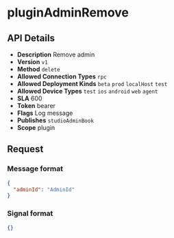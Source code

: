 # pluginAdminRemove

## API Details

- **Description** Remove admin
- **Version** `v1`
- **Method** `delete`
- **Allowed Connection Types** `rpc` 
- **Allowed Deployment Kinds** `beta` `prod` `localHost` `test` 
- **Allowed Device Types** `test` `ios` `android` `web` `agent` 
- **SLA** 600
- **Token** bearer
- **Flags** Log message
- **Publishes** `studioAdminBook` 
- **Scope** plugin


## Request

### Message format

```json
{
  "adminId": "AdminId"
}
```

### Signal format

```json
{}
```

